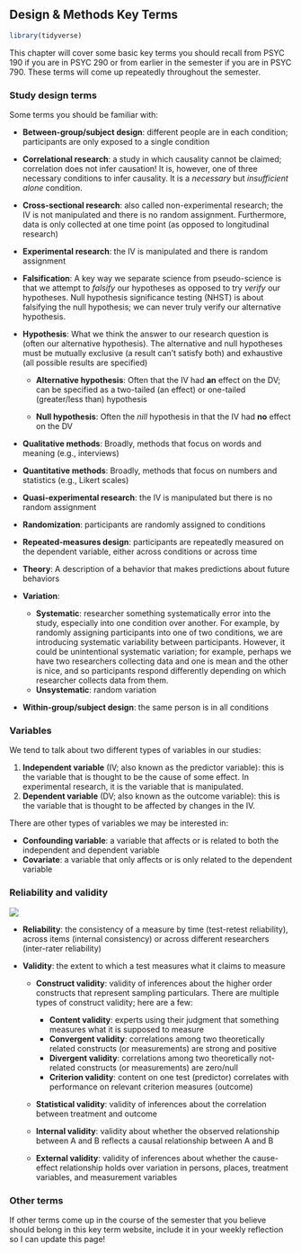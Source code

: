 ## Design & Methods Key Terms

```r
library(tidyverse)
```

This chapter will cover some basic key terms you should recall from PSYC 190 if you are in PSYC 290 or from earlier in the semester if you are in PSYC 790. These terms will come up repeatedly throughout the semester.

### Study design terms

Some terms you should be familiar with:

-   **Between-group/subject design**: different people are in each condition; participants are only exposed to a single condition

-   **Correlational research**: a study in which causality cannot be claimed; correlation does not infer causation! It is, however, one of three necessary conditions to infer causality. It is a *necessary* but *insufficient alone* condition.

-   **Cross-sectional research**: also called non-experimental research; the IV is not manipulated and there is no random assignment. Furthermore, data is only collected at one time point (as opposed to longitudinal research)

-   **Experimental research**: the IV is manipulated and there is random assignment

-   **Falsification**: A key way we separate science from pseudo-science is that we attempt to *falsify* our hypotheses as opposed to try *verify* our hypotheses. Null hypothesis significance testing (NHST) is about falsifying the null hypothesis; we can never truly verify our alternative hypothesis.

-   **Hypothesis**: What we think the answer to our research question is (often our alternative hypothesis). The alternative and null hypotheses must be mutually exclusive (a result can't satisfy both) and exhaustive (all possible results are specified)

    -   **Alternative hypothesis**: Often that the IV had **an** effect on the DV; can be specified as a two-tailed (an effect) or one-tailed (greater/less than) hypothesis

    -   **Null hypothesis**: Often the *nill* hypothesis in that the IV had **no** effect on the DV

-   **Qualitative methods**: Broadly, methods that focus on words and meaning (e.g., interviews)

-   **Quantitative methods**: Broadly, methods that focus on numbers and statistics (e.g., Likert scales)

-   **Quasi-experimental research**: the IV is manipulated but there is no random assignment

-   **Randomization**: participants are randomly assigned to conditions

-   **Repeated-measures design**: participants are repeatedly measured on the dependent variable, either across conditions or across time

-   **Theory**: A description of a behavior that makes predictions about future behaviors

-   **Variation**:

    -   **Systematic**: researcher something systematically error into the study, especially into one condition over another. For example, by randomly assigning participants into one of two conditions, we are introducing systematic variability between participants. However, it could be unintentional systematic variation; for example, perhaps we have two researchers collecting data and one is mean and the other is nice, and so participants respond differently depending on which researcher collects data from them.
    -   **Unsystematic**: random variation

-   **Within-group/subject design**: the same person is in all conditions

### Variables

We tend to talk about two different types of variables in our studies:

1.  **Independent variable** (IV; also known as the predictor variable): this is the variable that is thought to be the cause of some effect. In experimental research, it is the variable that is manipulated.
2.  **Dependent variable** (DV; also known as the outcome variable): this is the variable that is thought to be affected by changes in the IV.

There are other types of variables we may be interested in:

-   **Confounding variable**: a variable that affects or is related to both the independent and dependent variable
-   **Covariate**: a variable that only affects or is only related to the dependent variable

### Reliability and validity

![](images/01-intro/reliability-validity.jpg)

-   **Reliability**: the consistency of a measure by time (test-retest reliability), across items (internal consistency) or across different researchers (inter-rater reliability)

-   **Validity**: the extent to which a test measures what it claims to measure

    -   **Construct validity**: validity of inferences about the higher order constructs that represent sampling particulars. There are multiple types of construct validity; here are a few:

        -   **Content validity**: experts using their judgment that something measures what it is supposed to measure
        -   **Convergent validity**: correlations among two theoretically related constructs (or measurements) are strong and positive
        -   **Divergent validity**: correlations among two theoretically not-related constructs (or measurements) are zero/null
        -   **Criterion validity**: content on one test (predictor) correlates with performance on relevant criterion measures (outcome)

    -   **Statistical validity**: validity of inferences about the correlation between treatment and outcome

    -   **Internal validity**: validity about whether the observed relationship between A and B reflects a causal relationship between A and B

    -   **External validity**: validity of inferences about whether the cause-effect relationship holds over variation in persons, places, treatment variables, and measurement variables

### Other terms

If other terms come up in the course of the semester that you believe should belong in this key term website, include it in your weekly reflection so I can update this page!
